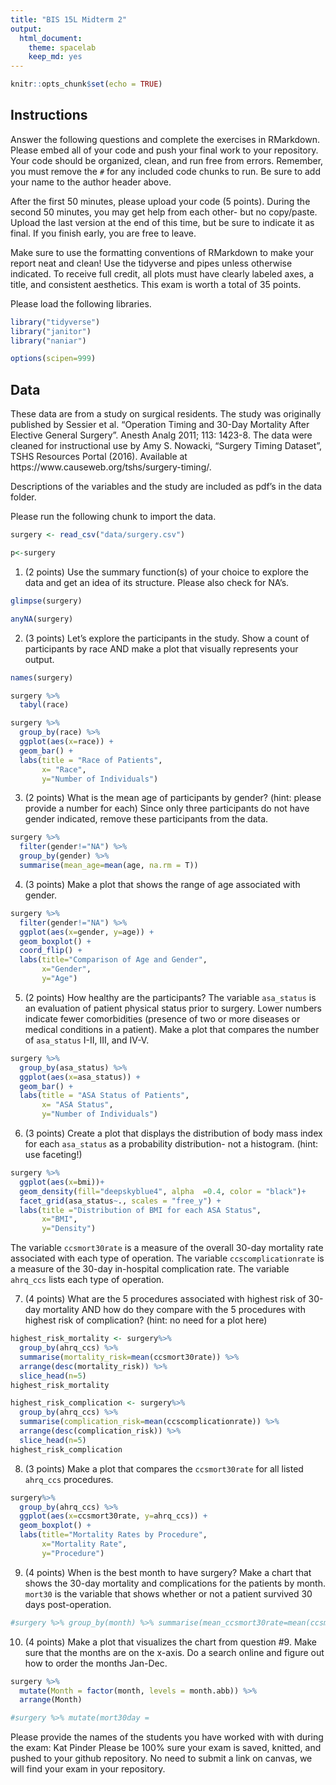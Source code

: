 ```yaml
---
title: "BIS 15L Midterm 2"
output:
  html_document: 
    theme: spacelab
    keep_md: yes
---
```


```r
knitr::opts_chunk$set(echo = TRUE)
```

## Instructions
Answer the following questions and complete the exercises in RMarkdown. Please embed all of your code and push your final work to your repository. Your code should be organized, clean, and run free from errors. Remember, you must remove the `#` for any included code chunks to run. Be sure to add your name to the author header above.  

After the first 50 minutes, please upload your code (5 points). During the second 50 minutes, you may get help from each other- but no copy/paste. Upload the last version at the end of this time, but be sure to indicate it as final. If you finish early, you are free to leave.

Make sure to use the formatting conventions of RMarkdown to make your report neat and clean! Use the tidyverse and pipes unless otherwise indicated. To receive full credit, all plots must have clearly labeled axes, a title, and consistent aesthetics. This exam is worth a total of 35 points. 

Please load the following libraries.
```r
library("tidyverse")
library("janitor")
library("naniar")
```

```r
options(scipen=999)
```

## Data
These data are from a study on surgical residents. The study was originally published by Sessier et al. “Operation Timing and 30-Day Mortality After Elective General Surgery”. Anesth Analg 2011; 113: 1423-8. The data were cleaned for instructional use by Amy S. Nowacki, “Surgery Timing Dataset”, TSHS Resources Portal (2016). Available at https://www.causeweb.org/tshs/surgery-timing/.

Descriptions of the variables and the study are included as pdf's in the data folder.  

Please run the following chunk to import the data.
```r
surgery <- read_csv("data/surgery.csv")
```

```r
p<-surgery
```

1. (2 points) Use the summary function(s) of your choice to explore the data and get an idea of its structure. Please also check for NA's.
```r
glimpse(surgery)
```

```r
anyNA(surgery)
```

2. (3 points) Let's explore the participants in the study. Show a count of participants by race AND make a plot that visually represents your output.
```r
names(surgery)
```
```r
surgery %>% 
  tabyl(race)
```

```r
surgery %>% 
  group_by(race) %>% 
  ggplot(aes(x=race)) +
  geom_bar() +
  labs(title = "Race of Patients",
       x= "Race",
       y="Number of Individuals")
```

3. (2 points) What is the mean age of participants by gender? (hint: please provide a number for each) Since only three participants do not have gender indicated, remove these participants from the data.

```r
surgery %>% 
  filter(gender!="NA") %>% 
  group_by(gender) %>% 
  summarise(mean_age=mean(age, na.rm = T))
```

4. (3 points) Make a plot that shows the range of age associated with gender.
```r
surgery %>% 
  filter(gender!="NA") %>% 
  ggplot(aes(x=gender, y=age)) +
  geom_boxplot() +
  coord_flip() +
  labs(title="Comparison of Age and Gender",
       x="Gender",
       y="Age")
```

5. (2 points) How healthy are the participants? The variable `asa_status` is an evaluation of patient physical status prior to surgery. Lower numbers indicate fewer comorbidities (presence of two or more diseases or medical conditions in a patient). Make a plot that compares the number of `asa_status` I-II, III, and IV-V.
```r
surgery %>% 
  group_by(asa_status) %>% 
  ggplot(aes(x=asa_status)) +
  geom_bar() +
  labs(title = "ASA Status of Patients",
       x= "ASA Status",
       y="Number of Individuals")
```

6. (3 points) Create a plot that displays the distribution of body mass index for each `asa_status` as a probability distribution- not a histogram. (hint: use faceting!)
```r
surgery %>% 
  ggplot(aes(x=bmi))+
  geom_density(fill="deepskyblue4", alpha  =0.4, color = "black")+
  facet_grid(asa_status~., scales = "free_y") +
  labs(title ="Distribution of BMI for each ASA Status",
       x="BMI",
       y="Density")
```

The variable `ccsmort30rate` is a measure of the overall 30-day mortality rate associated with each type of operation. The variable `ccscomplicationrate` is a measure of the 30-day in-hospital complication rate. The variable `ahrq_ccs` lists each type of operation.  

7. (4 points) What are the 5 procedures associated with highest risk of 30-day mortality AND how do they compare with the 5 procedures with highest risk of complication? (hint: no need for a plot here)
```r
highest_risk_mortality <- surgery%>% 
  group_by(ahrq_ccs) %>% 
  summarise(mortality_risk=mean(ccsmort30rate)) %>% 
  arrange(desc(mortality_risk)) %>% 
  slice_head(n=5)
highest_risk_mortality
```
```r
highest_risk_complication <- surgery%>% 
  group_by(ahrq_ccs) %>% 
  summarise(complication_risk=mean(ccscomplicationrate)) %>% 
  arrange(desc(complication_risk)) %>% 
  slice_head(n=5)
highest_risk_complication
```

8. (3 points) Make a plot that compares the `ccsmort30rate` for all listed `ahrq_ccs` procedures.
```r
surgery%>% 
  group_by(ahrq_ccs) %>% 
  ggplot(aes(x=ccsmort30rate, y=ahrq_ccs)) +
  geom_boxplot() +
  labs(title="Mortality Rates by Procedure",
       x="Mortality Rate",
       y="Procedure")
```

9. (4 points) When is the best month to have surgery? Make a chart that shows the 30-day mortality and complications for the patients by month. `mort30` is the variable that shows whether or not a patient survived 30 days post-operation.
```r
#surgery %>% group_by(month) %>% summarise(mean_ccsmort30rate=mean(ccsmort30rate),mean_ccscomplicationrate=mean(ccscomplicationrate))
```

10. (4 points) Make a plot that visualizes the chart from question #9. Make sure that the months are on the x-axis. Do a search online and figure out how to order the months Jan-Dec.
```r
surgery %>% 
  mutate(Month = factor(month, levels = month.abb)) %>% 
  arrange(Month)
```
```r
#surgery %>% mutate(mort30day =
```

Please provide the names of the students you have worked with with during the exam:
Kat Pinder
Please be 100% sure your exam is saved, knitted, and pushed to your github repository. No need to submit a link on canvas, we will find your exam in your repository.